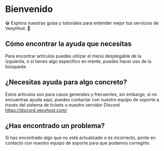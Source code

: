 
# Bienvenido
😀 Explora nuestras guías y tutoriales para entender mejor tus servicios de VexyHost. 🙌

<Cards>
  <Card title="🙌 Guía de inicio" href="/started-guide" />
  <Card title="❓ Preguntas Frecuentes" href="/faq" />
</Cards>

## Cómo encontrar la ayuda que necesitas
Para encontrar artículos puedes utilizar el menú desplegable de la izquierda, o si tienes algo específico en mente, puedes hacer uso de la búsqueda.

## ¿Necesitas ayuda para algo concreto?
Estos artículos son para casos generales y frecuentes, sin embargo, si no encuentras ayuda aquí, puedes contactar con nuestro equipo de soporte a través del sistema de tickets o nuestro servidor Discord https://discord.vexyhost.com/

## ¿Has encontrado un problema?
Si has encontrado algo que no está actualizado o es incorrecto, ponte en contacto con nuestro equipo de soporte para que podamos corregirlo.

